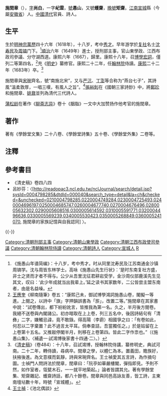 {{明清人物信息框
| 姓名 = 施閏章
| 原名 =
| 圖片名稱 = 施閏章.jpg
| 圖片大小 = 220px
| 圖片說明 = 《[[清代學者像傳|清代學者像傳]]》第一集之施閏章像
| 最高職務 = 江西布政司參議
| 國家 = 大明
| 爵位 =
| 籍貫 = [[江南省|江南]][[宣城縣|宣城縣]]
| 族裔 = 
| 字號 = 字尚白，一字屺雲<br>號愚山，又號蠖齋，晚號矩齋
| 室名 = 
| 諡號 = 
| 出生日期 = 明萬曆四十六年（1618年）
| 出生地點 = 
| 逝世日期 = 清康熙二十二年（1683年）
| 逝世地點 = 
| 墓葬 =
| 配偶 =
| 親屬 = 
| 出身 = 
*順治六年己丑科進士出身
*康熙十八年己未科博學宏詞
| 經歷 = 
| 著作 =
}}

'''施閏章'''（{{bd|1618年||1683年|catIdx=S施}}），[[表字|字]]'''尚白'''，一字'''屺雲'''，[[號|號]]'''愚山'''，又號'''蠖齋'''，[[晚號|晚號]]'''矩齋'''。[[江南省|江南]][[宣城|宣城]]縣（今屬[[安徽省|安徽省]]）人。[[中國|中國]][[清代|清代]]官員、詩人。

==生平==
生於[[明神宗|明神宗]][[萬歷|萬歷]]四十六年（1618年），十八岁，考中[[秀才|秀才]]。早年游学於[[复社|复社]]名士[[沈寿民|沈寿民]]及[[周镐|周镐]]门下。<ref>《施愚山年谱简编》：十八岁，考中秀才。时从同里沈寿民及江苏南通金沙镇周镐学。沈与周皆东林学士。高咏《施愚山先生行状》：‘是时东南复社方盛，非士之贤而才者不得与。公少从吾里沈征君耕岩受学，金沙周仪部鹿溪先生见其文，叹曰：‘此少年成就当出我辈上。’延之读书其家数年，二公皆尝主盟东南者，由是名益噪。</ref>[[順治|順治]]六年（1649年）進士，授刑部主事，官山東學政、江西布政司參議、分守湖西道。康熙六年（1667），歸里。康熙十八年，召[[博學宏詞|博學宏詞]]，僅列二等第四名，<ref>[[王應奎|王應奎]]《柳南隨筆》卷五：“康熙己未，御試博學鴻詞施愚山卷，閣擬一等進。上閱之，以詩中「旗」字押韻誤書為「旂」，改置二等。”施閏章在其家書中說：“試卷傳出，都下紛紛訛言，皆推我為第一名。久之，半月後方閱卷。我絕不送卷與內閣諸公。初亦暗取在上上卷，列三五名中，後因詩結句有「清彝」二字，嫌觸忌諱，竟不敢錄。得高陽（李霨）相國爭之曰：「有卷如此，何忍以二字棄置？此不過言太平耳。倘奉查詰，吾當獨任之。」於是姑留在上上卷第十五名。又推敲停閣半月，則移在上卷第四。皆此二字作祟也。”（《施愚山集》，〈補遺一‧試鴻博後家書十四通‧二〉。）</ref>充《[[明史|明史]]》纂修官。康熙二十二年，任[[翰林院|翰林院]]侍讀。[[康熙|康熙]]二十二年（1683年）卒。<ref>《[[清史稿|清史稿]]》（卷484）：十八年，召試鴻博，授翰林院侍講，纂修明史，典試河南。二十二年，轉侍讀，尋病卒。閏章之學，以體仁為本。置義田，贍族好，扶掖後進。為文意樸而氣靜，詩與宋琬齊名。王士禎愛其五言詩，為作摘句圖。士禎門人問詩法於閏章，閏章曰：「阮亭如華嚴樓閣，彈指即見。予則不然，如作室者，瓴甓木石，一一就平地築起。」論者皆謂其允。著有學餘堂集、矩齋雜記、蠖齋詩話，都八十餘卷。閏章與同邑高詠友善，皆工詩，主東南壇坫數十年，時號「宣城體」。</ref>

施閏章與[[宋琬|宋琬]]齊名，號“南施北宋”，又与[[严沆|严沆]]、[[丁澎|丁澎]]等合称为“燕台七子”，其詩風“溫柔敦厚，一唱三嘆，有風人之旨”。<ref>[[王士禎|王士禎]]：《池北偶談》</ref>[[張裕釗|張裕釗]]在《國朝三家詩鈔》中，將[[鄭珍|鄭珍]]和施閏章、[[姚鼐|姚鼐]]並列為清代三代詩人。

[[蒲松龄|蒲松龄]]在著作《[[聊斋志异|聊斋志异]]》卷十《胭脂》一文中大加赞扬作他考官的施閏章。

==著作==
著有《學餘堂文集》二十八卷、《學餘堂詩集》五十卷、《學餘堂外集》二卷等。

==注釋==
{{reflist}}

==參考書目==
* 《清史稿》卷四八四
*呂妙芬：〈[http://readopac3.ncl.edu.tw/nclJournal/search/detail.jsp?sysId=0004798285&dtdId=000040&search_type=detail&la=ch&checked=&unchecked=0210004798285,0220004749284,0230004725493,0240004696197,0250004685747,0260004677740,0270004676496,0280005632302,0290005608516,0300005614592,0310005591771,0320004496636,0330005569239,0340005530423,0350005268849,0360005241070, 施閏章的家族記憶與自我認同] {{Wayback|url=http://readopac3.ncl.edu.tw/nclJournal/search/detail.jsp?sysId=0004798285&dtdId=000040&search_type=detail&la=ch&checked=&unchecked=0210004798285,0220004749284,0230004725493,0240004696197,0250004685747,0260004677740,0270004676496,0280005632302,0290005608516,0300005614592,0310005591771,0320004496636,0330005569239,0340005530423,0350005268849,0360005241070, |date=20190522085003 }}〉。

{{-}}
{{並稱|南施北宋| <small>宣城</small> [[施閏章|施閏章]] - <small>萊陽</small> [[宋琬|宋　琬]] }}
{{並稱|燕臺七子| [[施閏章|施閏章]] - [[宋琬|宋　琬]] - [[丁澎|丁　澎]] - [[張文光_(崇禎進士)|張文光]] - [[周茂源|周茂源]] - [[嚴沆|嚴　沆]] - [[趙賓|趙　賓]] }}
{{順治六年己丑科殿試金榜}}
{{康熙十八年己未科博學宏詞}}
{{規範控制}}
{{DEFAULTSORT:Shi施}}
[[Category:清朝刑部主事|Category:清朝刑部主事]]
[[Category:清朝山東學政|Category:清朝山東學政]]
[[Category:清朝江西布政使司參議|Category:清朝江西布政使司參議]]
[[Category:清朝翰林院侍讀|Category:清朝翰林院侍讀]]
[[Category:清朝詩人|Category:清朝詩人]]
[[Category:宣城人|Category:宣城人]]
[[Category:施姓|R]]